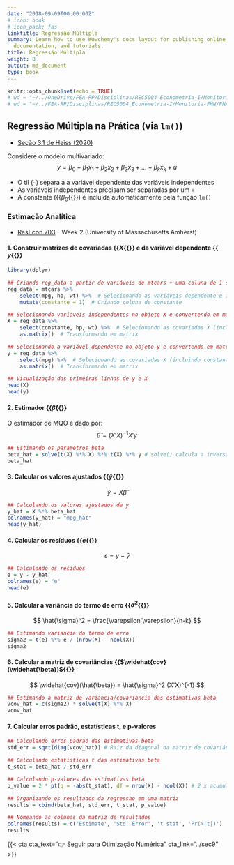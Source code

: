 ```yaml
---
date: "2018-09-09T00:00:00Z"
# icon: book
# icon_pack: fas
linktitle: Regressão Múltipla
summary: Learn how to use Wowchemy's docs layout for publishing online courses, software
  documentation, and tutorials.
title: Regressão Múltipla
weight: 8
output: md_document
type: book
---
```


```r
knitr::opts_chunk$set(echo = TRUE)
# wd = "~/../OneDrive/FEA-RP/Disciplinas/REC5004_Econometria-I/Monitoria-FHN/PNADc" # Aspire
# wd = "~/../FEA-RP/Disciplinas/REC5004_Econometria-I/Monitoria-FHN/PNADc" # Nitro
```

## Regressão Múltipla na Prática (via `lm()`)

- [Seção 3.1 de Heiss (2020)](http://www.urfie.net/read/index.html#page/115)

Considere o modelo multivariado:
$$ y = \beta_0 + \beta_1 x_1 + \beta_2 x_2 + \beta_3 x_3 + ... + \beta_k x_k + u \tag{3.1} $$

- O til (`~`) separa a a variável dependente das variáveis independentes
- As variáveis independentes precisam ser separadas por um `+`
- A constante ({{<math>}}$\beta_0${{</math>}}) é incluída automaticamente pela função `lm()`



### Estimação Analítica
- [ResEcon 703](https://github.com/woerman/ResEcon703) - Week 2 (University of Massachusetts Amherst)

#### 1. Construir matrizes de covariadas {{<math>}}$X${{</math>}} e da variável dependente {{<math>}}$y${{</math>}}
```r
library(dplyr)

## Criando reg_data a partir de variáveis de mtcars + uma coluna de 1's (p/ constante)
reg_data = mtcars %>%
    select(mpg, hp, wt) %>%  # Selecionando as variáveis dependente e independentes
    mutate(constante = 1)  # Criando coluna de constante

## Selecionando variáveis independentes no objeto X e convertendo em matriz (n x k)
X = reg_data %>%
    select(constante, hp, wt) %>%  # Selecionando as covariadas X (incluindo constante)
    as.matrix()  # Transformando em matrix

## Selecionando a variável dependente no objeto y e convertendo em matriz (n x 1)
y = reg_data %>%
    select(mpg) %>%  # Selecionando as covariadas X (incluindo constante)
    as.matrix()  # Transformando em matrix

## Visualização das primeiras linhas de y e X
head(X)
head(y)
```


#### 2. Estimador {{<math>}}$\hat{\beta}${{</math>}}
O estimador de MQO é dado por:
$$ \hat{\beta} = (X'X)^{-1} X' y $$

```r
## Estimando os parametros beta
beta_hat = solve(t(X) %*% X) %*% t(X) %*% y # solve() calcula a inversa
beta_hat
```


#### 3. Calcular os valores ajustados {{<math>}}$\hat{y}${{</math>}}
$$ \hat{y} = X\hat{\beta} $$
```r
## Calculando os valores ajustados de y
y_hat = X %*% beta_hat
colnames(y_hat) = "mpg_hat"
head(y_hat)
```


#### 4. Calcular os resíduos {{<math>}}$e${{</math>}}
$$ \varepsilon = y - \hat{y} $$
```r
## Calculando os residuos
e = y - y_hat
colnames(e) = "e"
head(e)
```


#### 5. Calcular a variância do termo de erro {{<math>}}$\hat{\sigma}^2${{</math>}}
$$ \hat{\sigma}^2 = \frac{\varepsilon'\varepsilon}{n-k} $$
```r
## Estimando variancia do termo de erro
sigma2 = t(e) %*% e / (nrow(X) - ncol(X))
sigma2
```


#### 6. Calcular a matriz de covariâncias {{<math>}}$\widehat{cov}(\widehat{\beta})${{</math>}}
$$ \widehat{cov}(\hat{\beta}) = \hat{\sigma}^2 (X'X)^{-1} $$
```r
## Estimando a matriz de variancia/covariancia das estimativas beta
vcov_hat = c(sigma2) * solve(t(X) %*% X)
vcov_hat
```


#### 7. Calcular erros padrão, estatísticas t, e p-valores
```r
## Calculando erros padrao das estimativas beta
std_err = sqrt(diag(vcov_hat)) # Raiz da diagonal da matriz de covariâncias

## Calculando estatisticas t das estimativas beta
t_stat = beta_hat / std_err

## Calculando p-valores das estimativas beta
p_value = 2 * pt(q = -abs(t_stat), df = nrow(X) - ncol(X)) # 2 x acumulada até estatística t negativa

## Organizando os resultados da regressao em uma matriz
results = cbind(beta_hat, std_err, t_stat, p_value)

## Nomeando as colunas da matriz de resultados
colnames(results) = c('Estimate', 'Std. Error', 't stat', 'Pr(>|t|)')
results
```




{{< cta cta_text="👉 Seguir para Otimização Numérica" cta_link="../sec9" >}}
